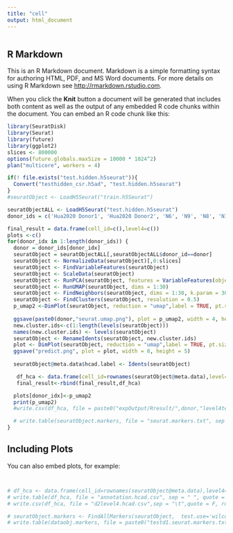 ```yaml
---
title: "cell"
output: html_document
---
```


```r

```

## R Markdown

This is an R Markdown document. Markdown is a simple formatting syntax for authoring HTML, PDF, and MS Word documents. For more details on using R Markdown see <http://rmarkdown.rstudio.com>.

When you click the **Knit** button a document will be generated that includes both content as well as the output of any embedded R code chunks within the document. You can embed an R code chunk like this:

```r
library(SeuratDisk)
library(Seurat)
library(future)
library(ggplot2)
slices <- 800000
options(future.globals.maxSize = 10000 * 1024^2)
plan("multicore", workers = 4) 

if(! file.exists("test.hidden.h5seurat")){
  Convert("testhidden_csr.h5ad", "test.hidden.h5seurat")
}
#seuratObject <- LoadH5Seurat("train.h5Seurat")

seuratObjectALL <- LoadH5Seurat("test.hidden.h5seurat")
donor_ids = c('Hua2020 Donor1', 'Hua2020 Donor2', 'N6', 'N9', 'N8', 'N11', 'N7', 'N10', 'N3', 'N2', 'N5', 'N4', 'N12', 'N1')
```

```r


final_result = data.frame(cell_id=c(),level4=c())
plots <-c()
for(donor_idx in 1:length(donor_ids)) {
  donor = donor_ids[donor_idx]
  seuratObject = seuratObjectALL[,seuratObjectALL$donor_id==donor]
  seuratObject <- NormalizeData(seuratObject)[,0:slices]
  seuratObject <- FindVariableFeatures(seuratObject)
  seuratObject <- ScaleData(seuratObject)
  seuratObject <- RunPCA(seuratObject, features = VariableFeatures(object = seuratObject))
  seuratObject <- RunUMAP(seuratObject, dims = 1:30)
  seuratObject <- FindNeighbors(seuratObject, dims = 1:30, k.param = 30)
  seuratObject <- FindClusters(seuratObject, resolution = 0.5)
  p_umap2 <-DimPlot(seuratObject, reduction = "umap",label = TRUE, pt.size=1)+ggtitle(donor)
  
  ggsave(paste0(donor,"seurat.umap.png"), plot = p_umap2, width = 4, height = 4)
  new.cluster.ids<-c(1:length(levels(seuratObject)))
  names(new.cluster.ids) <- levels(seuratObject)
  seuratObject <- RenameIdents(seuratObject, new.cluster.ids)
  plot <- DimPlot(seuratObject, reduction = "umap",label = TRUE, pt.size = 0.1) 
  ggsave("predict.png", plot = plot, width = 8, height = 5)
  
  seuratObject@meta.data$hcad.label <- Idents(seuratObject)

   df_hca <- data.frame(cell_id=rownames(seuratObject@meta.data),level4=seuratObject@meta.data$hcad.label)
   final_result<-rbind(final_result,df_hca)

  plots[donor_idx]<-p_umap2
  print(p_umap2)
  #write.csv(df_hca, file = paste0("expOutput/Rresult/",donor,"level4testb.hcad.csv"),sep = "\t",quote = F, row.names = F, col.names = T)

  # write.table(seuratObject.markers, file = "seurat.markers.txt", sep = "\t", quote = F, row.names = F, col.names = T)
}


```

## Including Plots

You can also embed plots, for example:


```r


```


```r


```

```r


# df_hca <- data.frame(cell_id=rownames(seuratObject@meta.data),level4=seuratObject@meta.data$hcad.label)
# write.table(df_hca, file = "annotation.hcad.csv", sep = " ", quote = F, row.names = F, col.names = T)
# write.csv(df_hca, file = "d2level4.hcad.csv",sep = "\t",quote = F, row.names = F, col.names = T)

```
```r
# seuratObject.markers <- FindAllMarkers(seuratObject,  test.use='wilcox', min.pct=0.2, thresh.use=0.2, min.diff.pct=0.1, only.positive=TRUE, return.thresh=0.05)
# write.table(dataobj.markers, file = paste0("testd1.seurat.markers.txt"), sep = "\t", quote = F, row.names = F, col.names = T)
```

